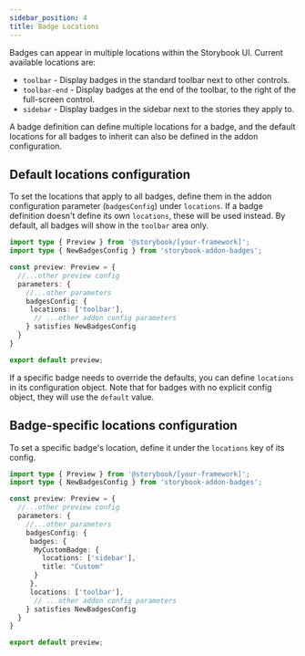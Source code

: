 ```yaml
---
sidebar_position: 4
title: Badge Locations
---
```


Badges can appear in multiple locations within the Storybook UI. Current available locations are:

- `toolbar` - Display badges in the standard toolbar next to other controls.
- `toolbar-end` - Display badges at the end of the toolbar, to the right of the full-screen control.
- `sidebar` - Display badges in the sidebar next to the stories they apply to.

A badge definition can define multiple locations for a badge, and the default locations for all badges to inherit can also be defined in the addon configuration.

## Default locations configuration

To set the locations that apply to all badges, define them in the addon configuration parameter (`badgesConfig`) under `locations`. If a badge definition doesn't define its own `locations`, these will be used instead.
By default, all badges will show in the `toolbar` area only.

```ts title=".storybook/preview.ts"
import type { Preview } from '@storybook/[your-framework]';
import type { NewBadgesConfig } from 'storybook-addon-badges';

const preview: Preview = {
  //...other preview config
  parameters: {
    //...other parameters
    badgesConfig: {
     locations: ['toolbar'],
      // ...other addon config parameters
    } satisfies NewBadgesConfig
  }
}

export default preview;
```

If a specific badge needs to override the defaults, you can define `locations` in its configuration object. Note that for badges with no explicit config object, they will use the `default` value.

## Badge-specific locations configuration

To set a specific badge's location, define it under the `locations` key of its config.

```ts title=".storybook/preview.ts"
import type { Preview } from '@storybook/[your-framework]';
import type { NewBadgesConfig } from 'storybook-addon-badges';

const preview: Preview = {
  //...other preview config
  parameters: {
    //...other parameters
    badgesConfig: {
     badges: {
      MyCustomBadge: {
        locations: ['sidebar'],
        title: "Custom"
      }
     },
     locations: ['toolbar'],
      // ...other addon config parameters
    } satisfies NewBadgesConfig
  }
}

export default preview;
```